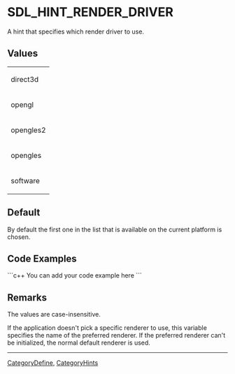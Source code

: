 <!-- pragma section-numbers off -->
<!-- pragma camelcase off -->

= SDL_HINT_RENDER_DRIVER =
A hint that specifies which render driver to use.


== Values ==
{|
|direct3d
|-
|opengl
|-
|opengles2
|-
|opengles
|-
|software
|}

== Default ==
By default the first one in the list that is available on the current platform is chosen.

== Code Examples ==
```c++
You can add your code example here
```

== Remarks ==
The values are case-insensitive.

If the application doesn't pick a specific renderer to use, this variable specifies the name of the preferred renderer.  If the preferred renderer can't be initialized, the normal default renderer is used.

----
[[CategoryDefine]], [[CategoryHints]]
